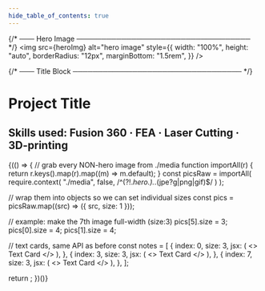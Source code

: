 ```yaml
--- 
hide_table_of_contents: true
---
```



{/* ─── Hero Image ─────────────────────────────────── */}
<img
  src={heroImg}
  alt="hero image"
  style={{
    width: "100%",
    height: "auto",
    borderRadius: "12px",
    marginBottom: "1.5rem",
  }}
/>

{/* ─── Title Block ────────────────────────────────── */}
# Project Title  
## Skills used: Fusion 360 · FEA · Laser Cutting · 3D-printing

{(() => {
  // grab every NON-hero image from ./media
  function importAll(r) {
    return r.keys().map(r).map((m) => m.default);
  }
 const picsRaw = importAll(
  require.context(
    "./media",
    false,
    /^(?!.*hero\.).*\.(jpe?g|png|gif)$/
  )
);

  // wrap them into objects so we can set individual sizes
  const pics = picsRaw.map((src) => ({ src, size: 1 }));

  // example: make the 7th image full-width (size:3)
  pics[5].size = 3;
  pics[0].size = 4;
  pics[1].size = 4;

  // text cards, same API as before
  const notes = [
    {
      index: 0,
      size: 3,
      jsx: (
        <>
          Text Card
        </>
      ),
    },
    {
      index: 3,
      size: 3,
      jsx: (
        <>
          Text Card
        </>
      ),
    },
    {
      index: 7,
      size: 3,
      jsx: (
        <>
          Text Card
        </>
      ),
    },
  ];

  return <GalleryFlex images={pics} textSlots={notes} />;
})()}